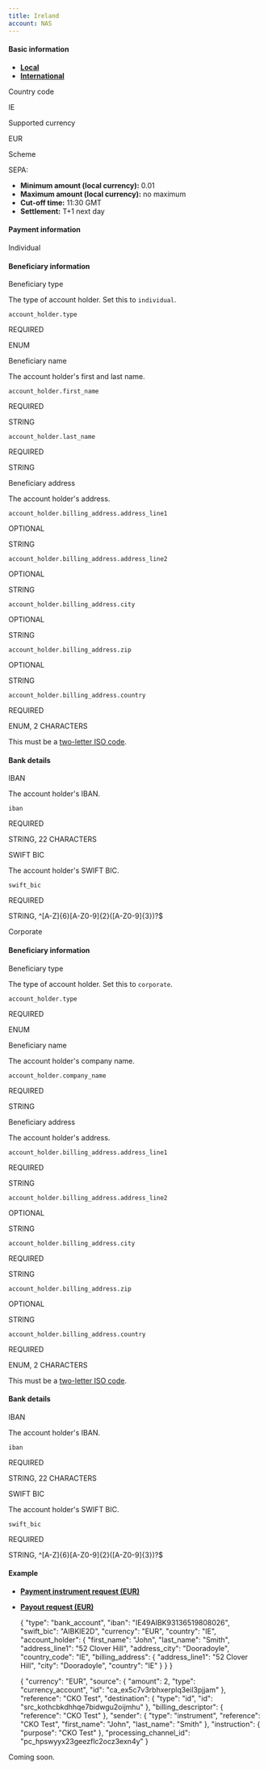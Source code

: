 ```yaml
---
title: Ireland
account: NAS
---
```


#### Basic information

- [**Local**](#tabs-d460f134-492e-413f-a342-543566f758f4-1)
- [**International**](#tabs-d460f134-492e-413f-a342-543566f758f4-2)

Country code

IE

Supported currency

EUR

Scheme

SEPA:

- **Minimum amount (local currency):** 0.01
- **Maximum amount (local currency):** no maximum
- **Cut-off time:** 11:30 GMT
- **Settlement:** T+1 next day

#### Payment information

Individual

#### Beneficiary information

Beneficiary type

The type of account holder. Set this to `individual`.

`account_holder.type`

REQUIRED

ENUM

Beneficiary name

The account holder's first and last name.

`account_holder.first_name`

REQUIRED

STRING

`account_holder.last_name`

REQUIRED

STRING

Beneficiary address

The account holder's address.

`account_holder.billing_address.address_line1`

OPTIONAL

STRING

`account_holder.billing_address.address_line2`

OPTIONAL

STRING

`account_holder.billing_address.city`

OPTIONAL

STRING

`account_holder.billing_address.zip`

OPTIONAL

STRING

`account_holder.billing_address.country`

REQUIRED

ENUM, 2 CHARACTERS

This must be a [two-letter ISO code](/display/DOCS/Country+codes).

#### Bank details

IBAN

The account holder's IBAN.

`iban`

REQUIRED

STRING, 22 CHARACTERS

SWIFT BIC

The account holder's SWIFT BIC.

`swift_bic`

REQUIRED

STRING, ^[A-Z]{6}[A-Z0-9]{2}([A-Z0-9]{3})?$

Corporate

#### Beneficiary information

Beneficiary type

The type of account holder. Set this to `corporate`.

`account_holder.type`

REQUIRED

ENUM

Beneficiary name

The account holder's company name.

`account_holder.company_name`

REQUIRED

STRING

Beneficiary address

The account holder's address.

`account_holder.billing_address.address_line1`

REQUIRED

STRING

`account_holder.billing_address.address_line2`

OPTIONAL

STRING

`account_holder.billing_address.city`

REQUIRED

STRING

`account_holder.billing_address.zip`

OPTIONAL

STRING

`account_holder.billing_address.country`

REQUIRED

ENUM, 2 CHARACTERS

This must be a [two-letter ISO code](/display/DOCS/Country+codes).

#### Bank details

IBAN

The account holder's IBAN.

`iban`

REQUIRED

STRING, 22 CHARACTERS

SWIFT BIC

The account holder's SWIFT BIC.

`swift_bic`

REQUIRED

STRING, ^[A-Z]{6}[A-Z0-9]{2}([A-Z0-9]{3})?$

#### Example

- [**Payment instrument request (EUR)**](#tabs-a48f78fc-0bac-4404-9925-0cbec0a4fb30-1)
- [**Payout request (EUR)**](#tabs-a48f78fc-0bac-4404-9925-0cbec0a4fb30-2)

  {
  "type": "bank_account",
  "iban": "IE49AIBK93136519808026",
  "swift_bic": "AIBKIE2D",
  "currency": "EUR",
  "country": "IE",
  "account_holder": {
  "first_name": "John",
  "last_name": "Smith",
  "address_line1": "52 Clover Hill",
  "address_city": "Dooradoyle",
  "country_code": "IE",
  "billing_address": {
  "address_line1": "52 Clover Hill",
  "city": "Dooradoyle",
  "country": "IE"
  }
  }
  }

  {
  "currency": "EUR",
  "source": {
  "amount": 2,
  "type": "currency_account",
  "id": "ca_ex5c7v3rbhxerplq3eil3pjjam"
  },
  "reference": "CKO Test",
  "destination": {
  "type": "id",
  "id": "src_kothcbkdhhqe7bidwgu2oijmhu"
  },
  "billing_descriptor": {
  "reference": "CKO Test"
  },
  "sender": {
  "type": "instrument",
  "reference": "CKO Test",
  "first_name": "John",
  "last_name": "Smith"
  },
  "instruction": {
  "purpose": "CKO Test"
  },
  "processing_channel_id": "pc_hpswyyx23geezflc2ocz3exn4y"
  }

Coming soon.
